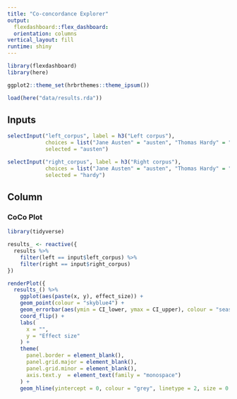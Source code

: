 ```yaml
---
title: "Co-concordance Explorer"
output: 
  flexdashboard::flex_dashboard:
  orientation: columns
vertical_layout: fill
runtime: shiny
---
```

  
```r
library(flexdashboard)
library(here)

ggplot2::theme_set(hrbrthemes::theme_ipsum())

load(here("data/results.rda"))
```

Inputs {.sidebar}
-----------------------------------------------------------------------
  
```r
selectInput("left_corpus", label = h3("Left corpus"), 
            choices = list("Jane Austen" = "austen", "Thomas Hardy" = "hardy", "D. H. Lawrence" = "lawrence"), 
            selected = "austen")
```

```r
selectInput("right_corpus", label = h3("Right corpus"), 
            choices = list("Jane Austen" = "austen", "Thomas Hardy" = "hardy", "D. H. Lawrence" = "lawrence"), 
            selected = "hardy")
```

Column {data-width=650}
-----------------------------------------------------------------------
  
### CoCo Plot
  
```r
library(tidyverse)

results_ <- reactive({
  results %>%
    filter(left == input$left_corpus) %>%
    filter(right == input$right_corpus)
})
```

```r
renderPlot({
  results_() %>%
    ggplot(aes(paste(x, y), effect_size)) +
    geom_point(colour = "skyblue4") +
    geom_errorbar(aes(ymin = CI_lower, ymax = CI_upper), colour = "seashell4") +
    coord_flip() +
    labs(
      x = "",
      y = "Effect size"
    ) +
    theme(
      panel.border = element_blank(),
      panel.grid.major = element_blank(),
      panel.grid.minor = element_blank(),
      axis.text.y  = element_text(family = "monospace")
    ) +
    geom_hline(yintercept = 0, colour = "grey", linetype = 2, size = 0.5)})
```

